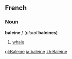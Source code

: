 ==French==
===Noun===
'''baleine''' ''f'' (''plural'' '''baleines''')

#[[whale]]

[[gl:Baleine]]
[[ja:baleine]]
[[zh:Baleine]]